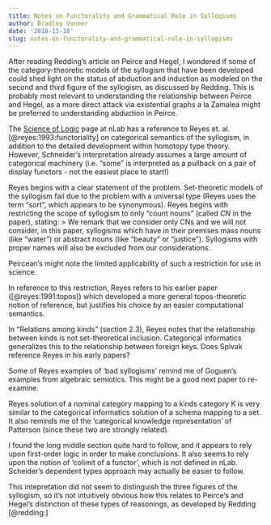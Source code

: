 ```yaml
---
title: Notes on Functorality and Grammatical Role in Syllogisms
author: Bradley Venner
date: '2018-11-18'
slug: notes-on-functorality-and-grammatical-role-in-syllogisms
---
```


After reading Redding's article on Peirce and Hegel, I wondered if some of the category-theoretic models of the syllogism that have been developed could shed light on the status of abduction and induction as modeled on the second and third figure of the syllogism, as discussed by Redding.  This is probably most relevant to understanding the relationship between Peirce and Hegel, as a more direct attack via existential graphs a la Zamalea might be preferred to understanding abduction in Peirce.

The [Science of Logic](https://ncatlab.org/nlab/show/Science+of+Logic) page at nLab has a reference to Reyes et. al. [@reyes:1993:functoriality] on categorical semantics of the syllogism, in addition to the detailed development within homotopy type theory.  However, Schneider's interpretation already assumes a large amount of categorical machinery (i.e. "some" is interpreted as a pullback on a pair of display functors - not the easiest place to start!)

Reyes begins with a clear statement of the problem.  Set-theoretic models of the syllogism fail due to the problem with a universal type (Reyes uses the term "sort", which appears to be synonymous).  Reyes begins with restricting the scope of syllogism to only "count nouns" (called *CN* in the paper), stating:
>  We remark that we consider only
CNs and we will not consider, in this paper, syllogisms which have in their premises
mass nouns (like “water”) or abstract nouns (like “beauty” or “justice”). Syllogisms
with proper names will also be excluded from our considerations.

Peircean's might note the limited applicability of such a restriction for use in science.

In reference to this restriction, Reyes refers to his earlier paper ([@reyes:1991:topos]) which developed a more general topos-theoretic notion of reference, but justifies his choice by an easier computational semantics.

In "Relations among kinds" (section 2.3), Reyes notes that the relationship between kinds is not set-theoretical inclusion.  Categorical informatics generalizes this to the relationship between foreign keys. Does Spivak reference Reyes in his early papers?

Some of Reyes examples of 'bad syllogisms' remind me of Goguen's examples from algebraic semiotics.  This might be a good next paper to re-examine.

Reyes solution of a nominal category mapping to a kinds category K is very similar to the categorical informatics solution of a schema mapping to a set.  It also reminds me of the 'categorical knowledge representation' of Patterson (since these two are strongly related).  

I found the long middle section quite hard to follow, and it appears to rely upon first-order logic in order to make conclusions.  It also seems to rely upon the notion of 'colimit of a functor', which is not defined in nLab.  Scheider's dependent types approach may actually be easier to follow.

This intepretation did not seem to distinguish the three figures of the syllogism, so it's not intuitively obvious how this relates to Peirce's and Hegel's distinction of these types of reasonings, as developed by Redding [@redding:]
